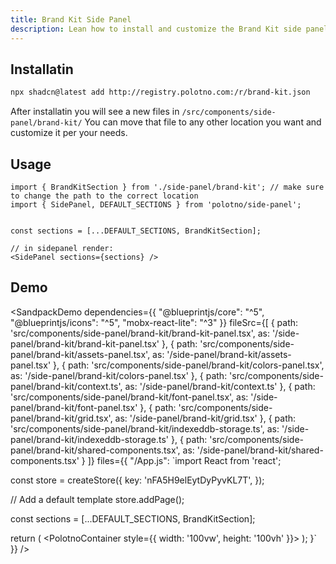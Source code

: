 ```yaml
---
title: Brand Kit Side Panel
description: Lean how to install and customize the Brand Kit side panel
---
```


## Installatin

```bash
npx shadcn@latest add http://registry.polotno.com:/r/brand-kit.json
```

After installatin you will see a new files in `/src/components/side-panel/brand-kit/`
You can move that file to any other location you want and customize it per your needs.


## Usage

```tsx
import { BrandKitSection } from './side-panel/brand-kit'; // make sure to change the path to the correct location
import { SidePanel, DEFAULT_SECTIONS } from 'polotno/side-panel';


const sections = [...DEFAULT_SECTIONS, BrandKitSection];

// in sidepanel render:
<SidePanel sections={sections} />
```

## Demo 

<SandpackDemo 
  dependencies={{
    "@blueprintjs/core": "^5",
    "@blueprintjs/icons": "^5",
    "mobx-react-lite": "^3"
  }}
  fileSrc={[
    { path: 'src/components/side-panel/brand-kit/brand-kit-panel.tsx', as: '/side-panel/brand-kit/brand-kit-panel.tsx' },
    { path: 'src/components/side-panel/brand-kit/assets-panel.tsx', as: '/side-panel/brand-kit/assets-panel.tsx' },
    { path: 'src/components/side-panel/brand-kit/colors-panel.tsx', as: '/side-panel/brand-kit/colors-panel.tsx' },
    { path: 'src/components/side-panel/brand-kit/context.ts', as: '/side-panel/brand-kit/context.ts' },
    { path: 'src/components/side-panel/brand-kit/font-panel.tsx', as: '/side-panel/brand-kit/font-panel.tsx' },
    { path: 'src/components/side-panel/brand-kit/grid.tsx', as: '/side-panel/brand-kit/grid.tsx' },
    { path: 'src/components/side-panel/brand-kit/indexeddb-storage.ts', as: '/side-panel/brand-kit/indexeddb-storage.ts' },
    { path: 'src/components/side-panel/brand-kit/shared-components.tsx', as: '/side-panel/brand-kit/shared-components.tsx' }
  ]}
  files={{
    "/App.js": `import React from 'react';

const store = createStore({
  key: 'nFA5H9elEytDyPyvKL7T',
});

// Add a default template
store.addPage();

const sections = [...DEFAULT_SECTIONS, BrandKitSection];

  return (
    <PolotnoContainer style={{ width: '100vw', height: '100vh' }}>
      <SidePanelWrap>
        <SidePanel store={store} sections={sections} defaultSection="brand-kit" />
      </SidePanelWrap>
      <WorkspaceWrap>
        <Toolbar store={store} downloadButtonEnabled />
        <Workspace store={store} />
        <ZoomButtons store={store} />
      </WorkspaceWrap>
    </PolotnoContainer>
  );
}`
  }}
/>